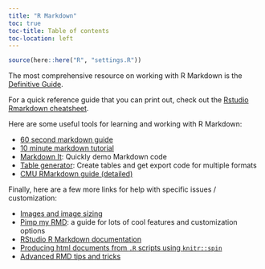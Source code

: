 ```yaml
---
title: "R Markdown"
toc: true
toc-title: Table of contents
toc-location: left
---
```


```r
source(here::here("R", "settings.R"))
```

The most comprehensive resource on working with R Markdown is the [Definitive Guide](https://bookdown.org/yihui/rmarkdown/).

For a quick reference guide that you can print out, check out the [Rstudio Rmarkdown cheatsheet](https://www.rstudio.com/wp-content/uploads/2015/02/rmarkdown-cheatsheet.pdf).

Here are some useful tools for learning and working with R Markdown:

- [60 second markdown guide](https://commonmark.org/help/)
- [10 minute markdown tutorial](https://commonmark.org/help/tutorial/)
- [Markdown It](https://markdown-it.github.io): Quickly demo Markdown code
- [Table generator](http://www.tablesgenerator.com/): Create tables and get export code for multiple formats
- [CMU RMarkdown guide (detailed)](http://www.stat.cmu.edu/~cshalizi/rmarkdown/)

Finally, here are a few more links for help with specific issues / customization:

- [Images and image sizing](http://zevross.com/blog/2017/06/19/tips-and-tricks-for-working-with-images-and-figures-in-r-markdown-documents/)
- [Pimp my RMD](https://holtzy.github.io/Pimp-my-rmd/): a guide for lots of cool features and customization options
- [RStudio R Markdown documentation](http://rmarkdown.rstudio.com/)
- [Producing html documents from `.R` scripts using `knitr::spin`](http://deanattali.com/2015/03/24/knitrs-best-hidden-gem-spin/)
- [Advanced RMD tips and tricks](https://docs.google.com/presentation/d/e/2PACX-1vRo1eXJtiwo6aTA8KZ2E-bUbv2GOonC2RIVk_5eWQ5y-ADXbRamBhHaa3w1vMW6BkEPOMJ13ZahSo8Q/embed?start=false&loop=true&delayms=30000&slide=id.p)

